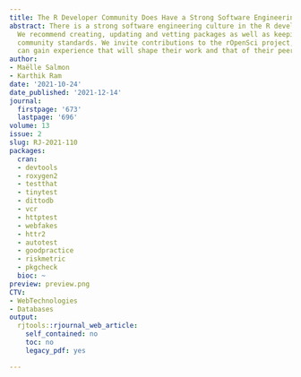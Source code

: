 ```yaml
---
title: The R Developer Community Does Have a Strong Software Engineering Culture
abstract: There is a strong software engineering culture in the R developer community.
  We recommend creating, updating and vetting packages as well as keeping up with
  community standards. We invite contributions to the rOpenSci project, where participants
  can gain experience that will shape their work and that of their peers.
author:
- Maëlle Salmon
- Karthik Ram
date: '2021-10-24'
date_published: '2021-12-14'
journal:
  firstpage: '673'
  lastpage: '696'
volume: 13
issue: 2
slug: RJ-2021-110
packages:
  cran:
  - devtools
  - roxygen2
  - testthat
  - tinytest
  - dittodb
  - vcr
  - httptest
  - webfakes
  - httr2
  - autotest
  - goodpractice
  - riskmetric
  - pkgcheck
  bioc: ~
preview: preview.png
CTV:
- WebTechnologies
- Databases
output:
  rjtools::rjournal_web_article:
    self_contained: no
    toc: no
    legacy_pdf: yes

---
```

